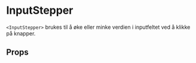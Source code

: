
<Meta of={InputStepperStories} />

# InputStepper

<ComponentLinkRow
  docsHref="https://design.domstol.no/987b33f71/p/335f74-inputstepper"
  githubHref="https://github.com/domstolene/designsystem/tree/main/packages/components/src/components/InputStepper"
  figmaHref="https://www.figma.com/design/ewqSDmkgqDQ5PyOsRp4V5b/DDS-Komponenter?node-id=417-16&t=3ewZNXZ6bBP37uWm-0"
  storybookHref="http://localhost:6006/?path=/docs/dds-components-inputstepper--docs"
  withBottomSpacing
/>

`<InputStepper>` brukes til å øke eller minke verdien i inputfeltet ved å klikke på knapper.

## Props

<Canvas of={InputStepperStories.Preview} sourceState="shown" />
<Controls of={InputStepperStories.Preview} />
